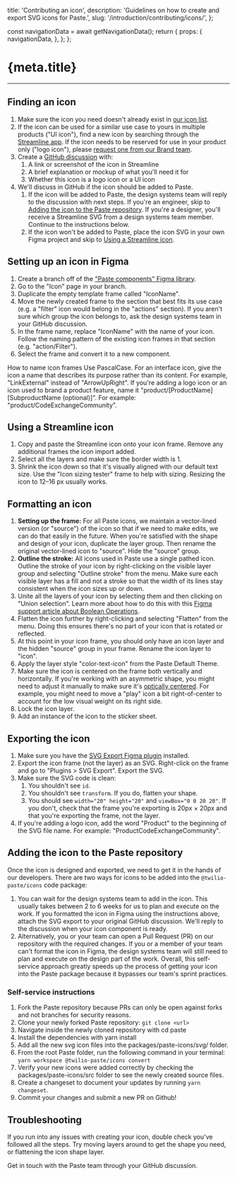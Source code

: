  title: 'Contributing an icon',
  description: 'Guidelines on how to create and export SVG icons for Paste.',
  slug: '/introduction/contributing/icons/',
};



  const navigationData = await getNavigationData();
  return {
    props: {
      navigationData,
    },
  };
};

<contentwrapper>

<PageAside data={mdxHeadings} />

<content>
<h1>{meta.title}</h1>

---

## Finding an icon

1. Make sure the icon you need doesn't already exist in [our icon list](/components/icons).
2. If the icon can be used for a similar use case to yours in multiple products ("UI icon"), find a new icon by searching through the [Streamline app](https://app.streamlineicons.com/streamline-regular). If the icon needs to be reserved for use in your product only ("logo icon"), please [request one from our Brand team](https://www.twilio.com/brand/documentation/creative-project-request#Filling_out_the_request).
3. Create a [GitHub discussion](https://github.com/twilio-labs/paste/discussions) with:
   1. A link or screenshot of the icon in Streamline
   2. A brief explanation or mockup of what you'll need it for
   3. Whether this icon is a logo icon or a UI icon
4. We'll discuss in GitHub if the icon should be added to Paste.
   1. If the icon will be added to Paste, the design systems team will reply to the discussion with next steps. If you're an engineer, skip to [Adding the icon to the Paste repository](#adding-the-icon-to-the-paste-repository). If you're a designer, you'll receive a Streamline SVG from a design systems team member. Continue to the instructions below.
   2. If the icon won't be added to Paste, place the icon SVG in your own Figma project and skip to [Using a Streamline icon](#using-a-streamline-icon).

## Setting up an icon in Figma

1. Create a branch off of the ["Paste components" Figma library](https://www.figma.com/file/E6KUvMhioUmAgN0nwmReTM/Paste-Components?node-id=124%3A0).
2. Go to the "Icon" page in your branch.
3. Duplicate the empty template frame called "IconName".
4. Move the newly created frame to the section that best fits its use case (e.g. a "filter" icon would belong in the "actions" section). If you aren't sure which group the icon belongs to, ask the design systems team in your GitHub discussion.
5. In the frame name, replace "IconName" with the name of your icon. Follow the naming pattern of the existing icon frames in that section (e.g. "action/Filter").
6. Select the frame and convert it to a new component.

<Callout variant="neutral" marginY="space70">
  <CalloutHeading as="h3">How to name icon frames</CalloutHeading>
  <CalloutText>
    Use PascalCase. For an interface icon, give the icon a name that describes its purpose rather than its content. For
    example, "LinkExternal" instead of "ArrowUpRight".
  </CalloutText>
  <CalloutText>
    If you're adding a logo icon or an icon used to brand a product feature, name it
    "product/[ProductName][SubproductName (optional)]". For example: "product/CodeExchangeCommunity".
  </CalloutText>
</Callout>

## Using a Streamline icon

1. Copy and paste the Streamline icon onto your icon frame. Remove any additional frames the icon import added.
2. Select all the layers and make sure the border width is 1.
3. Shrink the icon down so that it's visually aligned with our default text size. Use the "Icon sizing tester" frame to help with sizing. Resizing the icon to 12–16 px usually works.

## Formatting an icon

1. **Setting up the frame:** For all Paste icons, we maintain a vector-lined version (or "source") of the icon so that if we need to make edits, we can do that easily in the future. When you're satisfied with the shape and design of your icon, duplicate the layer group. Then rename the original vector-lined icon to "source". Hide the "source" group.
2. **Outline the stroke:** All icons used in Paste use a single pathed icon. Outline the stroke of your icon by right-clicking on the visible layer group and selecting "Outline stroke" from the menu. Make sure each visible layer has a fill and not a stroke so that the width of its lines stay consistent when the icon sizes up or down.
3. Unite all the layers of your icon by selecting them and then clicking on "Union selection". Learn more about how to do this with this [Figma support article about Boolean Operations](https://help.figma.com/hc/en-us/articles/360039957534-Boolean-Operations).
4. Flatten the icon further by right-clicking and selecting "Flatten" from the menu. Doing this ensures there's no part of your icon that is rotated or reflected.
5. At this point in your icon frame, you should only have an icon layer and the hidden "source" group in your frame. Rename the icon layer to "icon".
6. Apply the layer style "color-text-icon" from the Paste Default Theme.
7. Make sure the icon is centered on the frame both vertically and horizontally. If you're working with an asymmetric shape, you might need to adjust it manually to make sure it's [optically centered](https://marvelapp.com/blog/optical-adjustment-logic-vs-designers/). For example, you might need to move a "play" icon a bit right-of-center to account for the low visual weight on its right side.
8. Lock the icon layer.
9. Add an instance of the icon to the sticker sheet.

## Exporting the icon

1. Make sure you have the [SVG Export Figma plugin](https://www.figma.com/community/plugin/814345141907543603/SVG-Export) installed.
2. Export the icon frame (not the layer) as an SVG. Right-click on the frame and go to "Plugins &gt; SVG Export". Export the SVG.
3. Make sure the SVG code is clean:
   1. You shouldn't see `id`.
   2. You shouldn't see `transform`. If you do, flatten your shape.
   3. You should see `width="20" height="20"` and `viewBox="0 0 20 20"`. If you don't, check that the frame you're exporting is 20px × 20px and that you're exporting the frame, not the layer.
4. If you're adding a logo icon, add the word "Product" to the beginning of the SVG file name. For example: "ProductCodeExchangeCommunity".

## Adding the icon to the Paste repository

Once the icon is designed and exported, we need to get it in the hands of our developers. There are two ways for icons to be added into the `@twilio-paste/icons` code package:

1. You can wait for the design systems team to add in the icon. This usually takes between 2 to 6 weeks for us to plan and execute on the work. If you formatted the icon in Figma using the instructions above, attach the SVG export to your original GitHub discussion. We'll reply to the discussion when your icon component is ready.
2. Alternatively, you or your team can open a Pull Request (PR) on our repository with the required changes. If you or a member of your team can't format the icon in Figma, the design systems team will still need to plan and execute on the design part of the work. Overall, this self-service approach greatly speeds up the process of getting your icon into the Paste package because it bypasses our team's sprint practices.

### Self-service instructions

1. Fork the Paste repository because PRs can only be open against forks and not branches for security reasons.
2. Clone your newly forked Paste repository: `git clone <url>`
3. Navigate inside the newly cloned repository with cd paste
4. Install the dependencies with yarn install
5. Add all the new svg icon files into the packages/paste-icons/svg/ folder.
6. From the root Paste folder, run the following command in your terminal: `yarn workspace @twilio-paste/icons convert`
7. Verify your new icons were added correctly by checking the packages/paste-icons/src folder to see the newly created source files.
8. Create a changeset to document your updates by running `yarn changeset`.
9. Commit your changes and submit a new PR on Github!

## Troubleshooting

If you run into any issues with creating your icon, double check you've followed all the steps. Try moving layers around to get the shape you need, or flattening the icon shape layer.

Get in touch with the Paste team through your GitHub discussion.

</content>

</contentwrapper>
